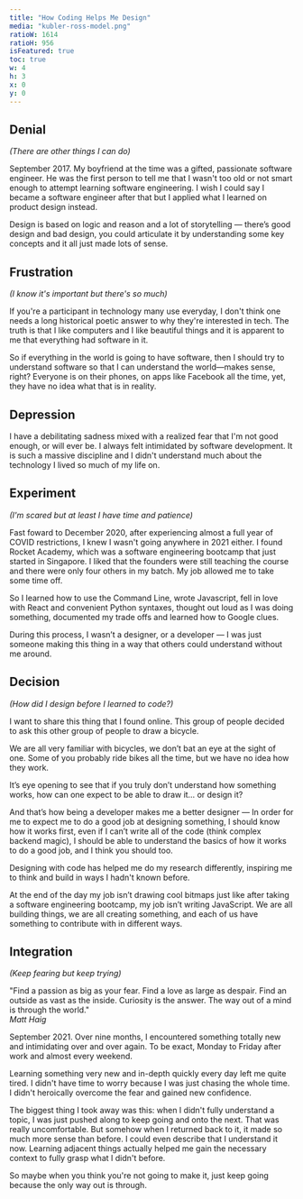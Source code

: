 ```yaml
---
title: "How Coding Helps Me Design"
media: "kubler-ross-model.png"
ratioW: 1614
ratioH: 956
isFeatured: true
toc: true
w: 4
h: 3
x: 0
y: 0
---
```


<PostLayout>

## Denial

_(There are other things I can do)_

September 2017. My boyfriend at the time was a gifted, passionate software engineer. He was the first person to tell me that I wasn't too old or not smart enough to attempt learning software engineering. I wish I could say I became a software engineer after that but I applied what I learned on product design instead.

Design is based on logic and reason and a lot of storytelling — there’s good design and bad design, you could articulate it by understanding some key concepts and it all just made lots of sense.

</PostLayout>

<PostLayout>

## Frustration

_(I know it's important but there's so much)_

If you're a participant in technology many use everyday, I don't think one needs a long historical poetic answer to why they're interested in tech. The truth is that I like computers and I like beautiful things and it is apparent to me that everything had software in it.

So if everything in the world is going to have software, then I should try to understand software so that I can understand the world—makes sense, right? Everyone is on their phones, on apps like Facebook all the time, yet, they have no idea what that is in reality.

</PostLayout>

<PostLayout>

## Depression

I have a debilitating sadness mixed with a realized fear that I'm not good enough, or will ever be. I always felt intimidated by software development. It is such a massive discipline and I didn't understand much about the technology I lived so much of my life on.

</PostLayout>

<PostLayout>

## Experiment

_(I'm scared but at least I have time and patience)_

Fast foward to December 2020, after experiencing almost a full year of COVID restrictions, I knew I wasn't going anywhere in 2021 either. I found Rocket Academy, which was a software engineering bootcamp that just started in Singapore. I liked that the founders were still teaching the course and there were only four others in my batch. My job allowed me to take some time off.

So I learned how to use the Command Line, wrote Javascript, fell in love with React and convenient Python syntaxes, thought out loud as I was doing something, documented my trade offs and learned how to Google clues.

During this process, I wasn’t a designer, or a developer — I was just someone making this thing in a way that others could understand without me around.

</PostLayout>

<PostLayout>

## Decision

_(How did I design before I learned to code?)_

I want to share this thing that I found online. This group of people decided to ask this other group of people to draw a bicycle.

We are all very familiar with bicycles, we don’t bat an eye at the sight of one. Some of you probably ride bikes all the time, but we have no idea how they work.

It’s eye opening to see that if you truly don’t understand how something works, how can one expect to be able to draw it… or design it?

And that’s how being a developer makes me a better designer — In order for me to expect me to do a good job at designing something, I should know how it works first, even if I can’t write all of the code (think complex backend magic), I should be able to understand the basics of how it works to do a good job, and I think you should too.

Designing with code has helped me do my research differently, inspiring me to think and build in ways I hadn't known before.

At the end of the day my job isn’t drawing cool bitmaps just like after taking a software engineering bootcamp, my job isn’t writing JavaScript. We are all building things, we are all creating something, and each of us have something to contribute with in different ways.

</PostLayout>

<PostLayout>

## Integration

_(Keep fearing but keep trying)_

"Find a passion as big as your fear. Find a love as large as despair. Find an outside as vast as the inside. Curiosity is the answer. The way out of a mind is through the world."  
_Matt Haig_

September 2021. Over nine months, I encountered something totally new and intimidating over and over again. To be exact, Monday to Friday after work and almost every weekend.

Learning something very new and in-depth quickly every day left me quite tired. I didn't have time to worry because I was just chasing the whole time. I didn't heroically overcome the fear and gained new confidence.

The biggest thing I took away was this: when I didn't fully understand a topic, I was just pushed along to keep going and onto the next. That was really uncomfortable. But somehow when I returned back to it, it made so much more sense than before. I could even describe that I understand it now. Learning adjacent things actually helped me gain the necessary context to fully grasp what I didn't before.

So maybe when you think you're not going to make it, just keep going because the only way out is through.

</PostLayout>
